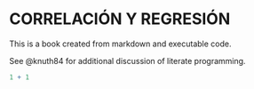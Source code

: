 # CORRELACIÓN Y REGRESIÓN

This is a book created from markdown and executable code.

See @knuth84 for additional discussion of literate programming.

```r
1 + 1
```
